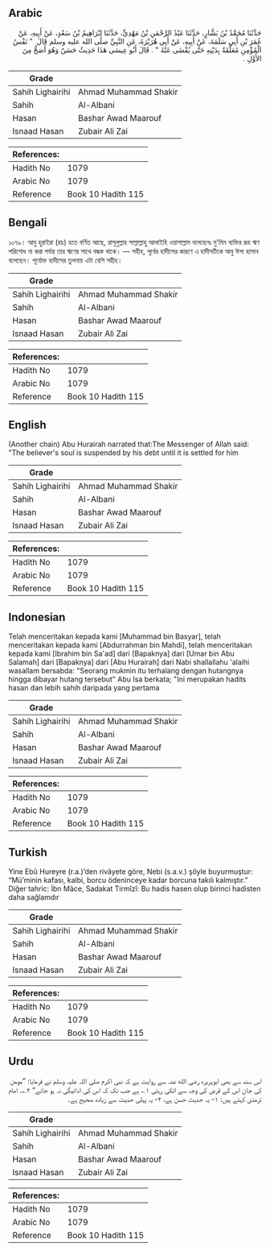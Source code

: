## Arabic


<div dir="rtl" lang="ar" style={{fontSize:'larger',backgroundColor:'#f8f9fa',padding:20}}>
حَدَّثَنَا مُحَمَّدُ بْنُ بَشَّارٍ، حَدَّثَنَا عَبْدُ الرَّحْمَنِ بْنُ مَهْدِيٍّ، حَدَّثَنَا إِبْرَاهِيمُ بْنُ سَعْدٍ، عَنْ أَبِيهِ، عَنْ عُمَرَ بْنِ أَبِي سَلَمَةَ، عَنْ أَبِيهِ، عَنْ أَبِي هُرَيْرَةَ، عَنِ النَّبِيِّ صلى الله عليه وسلم قَالَ ‏ "‏ نَفْسُ الْمُؤْمِنِ مُعَلَّقَةٌ بِدَيْنِهِ حَتَّى يُقْضَى عَنْهُ ‏"‏ ‏.‏ قَالَ أَبُو عِيسَى هَذَا حَدِيثٌ حَسَنٌ وَهُوَ أَصَحُّ مِنَ الأَوَّلِ ‏.‏
</div>
<div style={{backgroundColor:'#f8f9fa',padding:20, marginBottom: 10}}><table> <thead> <tr> <th>Grade</th> <th></th> </tr> </thead> <tbody> <tr><td>Sahih Lighairihi</td><td>Ahmad Muhammad Shakir</td></tr><tr><td>Sahih</td><td>Al-Albani</td></tr><tr><td>Hasan</td><td>Bashar Awad Maarouf</td></tr><tr><td>Isnaad Hasan</td><td>Zubair Ali Zai</td></tr></tbody></table><table> <thead> <tr> <th>References:</th> <th></th> </tr> </thead> <tbody><tr><td>Hadith No</td><td>1079</td></tr><tr><td>Arabic No</td><td>1079</td></tr><tr><td>Reference</td><td>Book 10 Hadith 115</td></tr></tbody></table></div>

## Bengali


<div dir="ltr" lang="bn" style={{fontSize:'larger',backgroundColor:'#f8f9fa',padding:20}}>
১০৭৯। আবু হুরাইরা (রাঃ) হতে বর্ণিত আছে, রাসূলুল্লাহ সাল্লাল্লাহু আলাইহি ওয়াসাল্লাম বলেছেনঃ মু'মিন ব্যক্তির রূহ ঋণ পরিশোধ না করা পর্যন্ত তার ঋণের সাথে বন্ধক থাকে। — সহীহ, পূর্বের হাদীসের কারণে এ হাদীসটিকে আবু ঈসা হাসান বলেছেন। পূর্বোক্ত হাদীসের তুলনায় এটা বেশি সহীহ।
</div>
<div style={{backgroundColor:'#f8f9fa',padding:20, marginBottom: 10}}><table> <thead> <tr> <th>Grade</th> <th></th> </tr> </thead> <tbody> <tr><td>Sahih Lighairihi</td><td>Ahmad Muhammad Shakir</td></tr><tr><td>Sahih</td><td>Al-Albani</td></tr><tr><td>Hasan</td><td>Bashar Awad Maarouf</td></tr><tr><td>Isnaad Hasan</td><td>Zubair Ali Zai</td></tr></tbody></table><table> <thead> <tr> <th>References:</th> <th></th> </tr> </thead> <tbody><tr><td>Hadith No</td><td>1079</td></tr><tr><td>Arabic No</td><td>1079</td></tr><tr><td>Reference</td><td>Book 10 Hadith 115</td></tr></tbody></table></div>

## English


<div dir="ltr" lang="en" style={{fontSize:'larger',backgroundColor:'#f8f9fa',padding:20}}>
(Another chain) Abu Hurairah narrated that:The Messenger of Allah said: "The believer's soul is suspended by his debt until it is settled for him
</div>
<div style={{backgroundColor:'#f8f9fa',padding:20, marginBottom: 10}}><table> <thead> <tr> <th>Grade</th> <th></th> </tr> </thead> <tbody> <tr><td>Sahih Lighairihi</td><td>Ahmad Muhammad Shakir</td></tr><tr><td>Sahih</td><td>Al-Albani</td></tr><tr><td>Hasan</td><td>Bashar Awad Maarouf</td></tr><tr><td>Isnaad Hasan</td><td>Zubair Ali Zai</td></tr></tbody></table><table> <thead> <tr> <th>References:</th> <th></th> </tr> </thead> <tbody><tr><td>Hadith No</td><td>1079</td></tr><tr><td>Arabic No</td><td>1079</td></tr><tr><td>Reference</td><td>Book 10 Hadith 115</td></tr></tbody></table></div>

## Indonesian


<div dir="ltr" lang="id" style={{fontSize:'larger',backgroundColor:'#f8f9fa',padding:20}}>
Telah menceritakan kepada kami [Muhammad bin Basyar], telah menceritakan kepada kami [Abdurrahman bin Mahdi], telah menceritakan kepada kami [Ibrahim bin Sa'ad] dari [Bapaknya] dari [Umar bin Abu Salamah] dari [Bapaknya] dari [Abu Hurairah] dari Nabi shallallahu 'alaihi wasallam bersabda: "Seorang mukmin itu terhalang dengan hutangnya hingga dibayar hutang tersebut" Abu Isa berkata; "Ini merupakan hadits hasan dan lebih sahih daripada yang pertama
</div>
<div style={{backgroundColor:'#f8f9fa',padding:20, marginBottom: 10}}><table> <thead> <tr> <th>Grade</th> <th></th> </tr> </thead> <tbody> <tr><td>Sahih Lighairihi</td><td>Ahmad Muhammad Shakir</td></tr><tr><td>Sahih</td><td>Al-Albani</td></tr><tr><td>Hasan</td><td>Bashar Awad Maarouf</td></tr><tr><td>Isnaad Hasan</td><td>Zubair Ali Zai</td></tr></tbody></table><table> <thead> <tr> <th>References:</th> <th></th> </tr> </thead> <tbody><tr><td>Hadith No</td><td>1079</td></tr><tr><td>Arabic No</td><td>1079</td></tr><tr><td>Reference</td><td>Book 10 Hadith 115</td></tr></tbody></table></div>

## Turkish


<div dir="ltr" lang="tr" style={{fontSize:'larger',backgroundColor:'#f8f9fa',padding:20}}>
Yine Ebû Hureyre (r.a.)’den rivâyete göre, Nebi (s.a.v.) şöyle buyurmuştur: “Mü’minin kafası, kalbi, borcu ödeninceye kadar borcuna takılı kalmıştır.” Diğer tahric: İbn Mâce, Sadakat Tirmîzî: Bu hadis hasen olup birinci hadisten daha sağlamdır
</div>
<div style={{backgroundColor:'#f8f9fa',padding:20, marginBottom: 10}}><table> <thead> <tr> <th>Grade</th> <th></th> </tr> </thead> <tbody> <tr><td>Sahih Lighairihi</td><td>Ahmad Muhammad Shakir</td></tr><tr><td>Sahih</td><td>Al-Albani</td></tr><tr><td>Hasan</td><td>Bashar Awad Maarouf</td></tr><tr><td>Isnaad Hasan</td><td>Zubair Ali Zai</td></tr></tbody></table><table> <thead> <tr> <th>References:</th> <th></th> </tr> </thead> <tbody><tr><td>Hadith No</td><td>1079</td></tr><tr><td>Arabic No</td><td>1079</td></tr><tr><td>Reference</td><td>Book 10 Hadith 115</td></tr></tbody></table></div>

## Urdu


<div dir="rtl" lang="ur" style={{fontSize:'larger',backgroundColor:'#f8f9fa',padding:20}}>
اس سند سے بھی ابوہریرہ رضی الله عنہ سے روایت ہے کہ نبی اکرم صلی اللہ علیہ وسلم نے فرمایا: ”مومن کی جان اس کے قرض کی وجہ سے اٹکی رہتی ۱؎ ہے جب تک کہ اس کی ادائیگی نہ ہو جائے“ ۲؎۔ امام ترمذی کہتے ہیں: ۱- یہ حدیث حسن ہے، ۲- یہ پہلی حدیث سے زیادہ صحیح ہے۔
</div>
<div style={{backgroundColor:'#f8f9fa',padding:20, marginBottom: 10}}><table> <thead> <tr> <th>Grade</th> <th></th> </tr> </thead> <tbody> <tr><td>Sahih Lighairihi</td><td>Ahmad Muhammad Shakir</td></tr><tr><td>Sahih</td><td>Al-Albani</td></tr><tr><td>Hasan</td><td>Bashar Awad Maarouf</td></tr><tr><td>Isnaad Hasan</td><td>Zubair Ali Zai</td></tr></tbody></table><table> <thead> <tr> <th>References:</th> <th></th> </tr> </thead> <tbody><tr><td>Hadith No</td><td>1079</td></tr><tr><td>Arabic No</td><td>1079</td></tr><tr><td>Reference</td><td>Book 10 Hadith 115</td></tr></tbody></table></div>